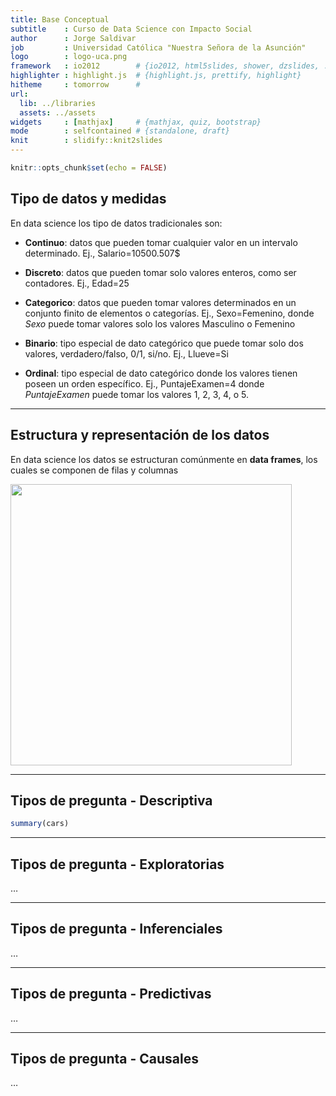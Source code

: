 ```yaml
---
title: Base Conceptual
subtitle    : Curso de Data Science con Impacto Social
author      : Jorge Saldivar
job         : Universidad Católica "Nuestra Señora de la Asunción"
logo        : logo-uca.png
framework   : io2012        # {io2012, html5slides, shower, dzslides, ...}
highlighter : highlight.js  # {highlight.js, prettify, highlight}
hitheme     : tomorrow      # 
url:
  lib: ../libraries
  assets: ../assets
widgets     : [mathjax]     # {mathjax, quiz, bootstrap}
mode        : selfcontained # {standalone, draft}
knit        : slidify::knit2slides
---
```


```r
knitr::opts_chunk$set(echo = FALSE)
```

## Tipo de datos y medidas

En data science los tipo de datos tradicionales son:

- **Continuo**: datos que pueden tomar cualquier valor en un intervalo determinado. Ej., Salario=10500.507$

- **Discreto**: datos que pueden tomar solo valores enteros, como ser contadores. Ej., Edad=25

- **Categorico**: datos que pueden tomar valores determinados en un conjunto finito de elementos o categorías. Ej., Sexo=Femenino, donde _Sexo_ puede tomar valores solo los valores Masculino o Femenino

- **Binario**: tipo especial de dato categórico que puede tomar solo dos valores, verdadero/falso, 0/1, si/no. Ej., Llueve=Si

- **Ordinal**: tipo especial de dato categórico donde los valores tienen poseen un orden específico. Ej., PuntajeExamen=4 donde _PuntajeExamen_ puede tomar los valores 1, 2, 3, 4, o 5.

---

## Estructura y representación de los datos

En data science los datos se estructuran comúnmente en **data frames**, los cuales se componen de filas y columnas 

<img class=center src="../assets/img/dataframe-a.png" height=450 />

---

## Tipos de pregunta - Descriptiva

```r
summary(cars)
```

---

## Tipos de pregunta - Exploratorias

...

---

## Tipos de pregunta - Inferenciales

...

---

## Tipos de pregunta - Predictivas

...

---

## Tipos de pregunta - Causales

...